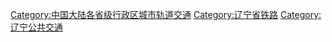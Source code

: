[[Category:中国大陆各省级行政区城市轨道交通|Category:中国大陆各省级行政区城市轨道交通]]
[[Category:辽宁省铁路|Category:辽宁省铁路]]
[[Category:辽宁公共交通|Category:辽宁公共交通]]